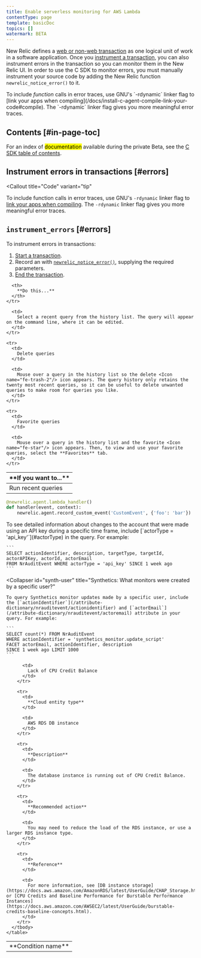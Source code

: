 ```yaml
---
title: Enable serverless monitoring for AWS Lambda
contentType: page
template: basicDoc
topics: []
watermark: BETA
---
```



New Relic defines a [web or non-web transaction](/docs/apm/transactions/intro-transactions/transactions-new-relic-apm) as one logical unit of work in a software application. Once you [instrument a transaction](/docs/instrument-transactions-c-agent), you can also instrument errors in the transaction so you can monitor them in the New Relic UI. In order to use the C SDK to monitor errors, you must manually instrument your source code by adding the New Relic function `newrelic_notice_error()` to it.

<Callout variant="tip">
  To include <var>function</var> calls in error traces, use GNU's `-rdynamic` linker flag to [link your apps when compiling](/docs/install-c-agent-compile-link-your-code#compile). The `-rdynamic` linker flag gives you more meaningful error traces.
</Callout>

## Contents [#in-page-toc]

For an index of <mark>documentation</mark> available during the private Beta, see the [C SDK table of contents](https://docs.newrelic.com/docs/c-agent-table-contents).

## Instrument errors in transactions [#errors]

<Callout
  title="Code"
  variant="tip"
>
  To include function calls in error traces, use GNU's `-rdynamic` linker flag to [link your apps when compiling](/docs/install-c-agent-compile-link-your-code#compile). The `-rdynamic` linker flag gives you more meaningful error traces.
</Callout>

## `instrument_errors` [#errors]

To instrument errors in transactions:

1. [Start a transaction](/docs/instrument-transactions-c-agent#start-transaction).
2. Record an with [`newrelic_notice_error()`](https://source.datanerd.us/c-agent/c-agent/blob/master/examples/ex_notice_error.c), supplying the required parameters.
3. [End the transaction](/docs/instrument-transactions-c-agent#end-transaction).

<table>
  <thead>
    <tr>
      <th style={{ width: "200px" }}>
        **If you want to...**
      </th>

      <th>
        **Do this...**
      </th>
    </tr>
  </thead>

  <tbody>
    <tr>
      <td>
        Run recent queries
      </td>

      <td>
        Select a recent query from the history list. The query will appear on the command line, where it can be edited.
      </td>
    </tr>

    <tr>
      <td>
        Delete queries
      </td>

      <td>
        Mouse over a query in the history list so the delete <Icon name="fe-trash-2"/> icon appears. The query history only retains the twenty most recent queries, so it can be useful to delete unwanted queries to make room for queries you like.
      </td>
    </tr>

    <tr>
      <td>
        Favorite queries
      </td>

      <td>
        Mouse over a query in the history list and the favorite <Icon name="fe-star"/> icon appears. Then, to view and use your favorite queries, select the **Favorites** tab.
      </td>
    </tr>
  </tbody>
</table>

```python copyable=false
@newrelic.agent.lambda_handler()
def handler(event, context):
    newrelic.agent.record_custom_event('CustomEvent', {'foo': 'bar'})
```

<TechTileGrid>
  <TechTile
    name="iOS"
    icon="logo-apple"
    to="/agents/ios-agent"
  />

  <TechTile
    name="Android"
    icon="logo-android"
    to="/agents/android-agent"
  />

  <TechTile
    name="tvOS"
    icon="logo-apple"
    to="/agents/tvos-agent"
  />
</TechTileGrid>

<CollapserGroup>
  <Collapser
    id="events-api-key"
    title="What account changes have been made using an API key?"
  >
    To see detailed information about changes to the account that were made using an API key during a specific time frame, include [`actorType = 'api_key'`](#actorType) in the query. For example:

    ```
    SELECT actionIdentifier, description, targetType, targetId, actorAPIKey, actorId, actorEmail
    FROM NrAuditEvent WHERE actorType = 'api_key' SINCE 1 week ago
    ```
  </Collapser>

  <Collapser
    id="synth-user"
    title="Synthetics: What monitors were created by a specific user?"
  >
    To query Synthetics monitor updates made by a specific user, include the [`actionIdentifier`](/attribute-dictionary/nrauditevent/actionidentifier) and [`actorEmail`](/attribute-dictionary/nrauditevent/actoremail) attribute in your query. For example:

    ```
    SELECT count(*) FROM NrAuditEvent
    WHERE actionIdentifier = 'synthetics_monitor.update_script'
    FACET actorEmail, actionIdentifier, description
    SINCE 1 week ago LIMIT 1000
    ```
  </Collapser>
</CollapserGroup>

<CollapserGroup>
  <Collapser
    id="lack-cpu-credit-balance"
    title="Lack of CPU Credit Balance"
  >
    <table>
      <tbody>
        <tr>
          <td>
            **Condition name**
          </td>

          <td>
            Lack of CPU Credit Balance
          </td>
        </tr>

        <tr>
          <td>
            **Cloud entity type**
          </td>

          <td>
            AWS RDS DB instance
          </td>
        </tr>

        <tr>
          <td>
            **Description**
          </td>

          <td>
            The database instance is running out of CPU Credit Balance.
          </td>
        </tr>

        <tr>
          <td>
            **Recommended action**
          </td>

          <td>
            You may need to reduce the load of the RDS instance, or use a larger RDS instance type.
          </td>
        </tr>

        <tr>
          <td>
            **Reference**
          </td>

          <td>
            For more information, see [DB instance storage](https://docs.aws.amazon.com/AmazonRDS/latest/UserGuide/CHAP_Storage.html) or [CPU Credits and Baseline Performance for Burstable Performance Instances](https://docs.aws.amazon.com/AWSEC2/latest/UserGuide/burstable-credits-baseline-concepts.html).
          </td>
        </tr>
      </tbody>
    </table>
  </Collapser>
</CollapserGroup>
